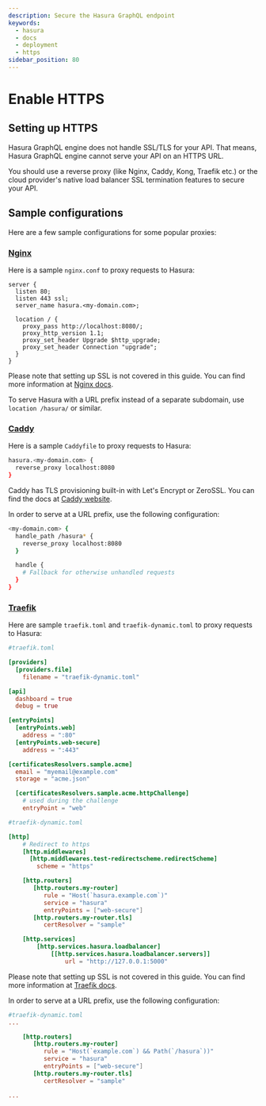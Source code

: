 ```yaml
---
description: Secure the Hasura GraphQL endpoint
keywords:
  - hasura
  - docs
  - deployment
  - https
sidebar_position: 80
---
```


# Enable HTTPS

## Setting up HTTPS

Hasura GraphQL engine does not handle SSL/TLS for your API. That means,
Hasura GraphQL engine cannot serve your API on an HTTPS URL.

You should use a reverse proxy (like Nginx, Caddy, Kong, Traefik etc.)
or the cloud provider's native load balancer SSL termination features to
secure your API.

## Sample configurations

Here are a few sample configurations for some popular proxies:

### [Nginx](https://nginx.org/en/docs/)

Here is a sample `nginx.conf` to proxy requests to Hasura:

```nginx
server {
  listen 80;
  listen 443 ssl;
  server_name hasura.<my-domain.com>;

  location / {
    proxy_pass http://localhost:8080/;
    proxy_http_version 1.1;
    proxy_set_header Upgrade $http_upgrade;
    proxy_set_header Connection "upgrade";
  }
}
```

Please note that setting up SSL is not covered in this guide. You can
find more information at [Nginx docs](https://nginx.org/en/docs/http/configuring_https_servers.html).

To serve Hasura with a URL prefix instead of a separate subdomain, use `location /hasura/` or similar.

### [Caddy](https://caddyserver.com/)

Here is a sample `Caddyfile` to proxy requests to Hasura:

```bash
hasura.<my-domain.com> {
  reverse_proxy localhost:8080
}
```

Caddy has TLS provisioning built-in with Let's Encrypt or ZeroSSL. You can find the docs at [Caddy website](https://caddyserver.com/docs/automatic-https).

In order to serve at a URL prefix, use the following configuration:

```bash
<my-domain.com> {
  handle_path /hasura* {
    reverse_proxy localhost:8080
  }

  handle {
    # Fallback for otherwise unhandled requests
  }
}
```

### [Traefik](https://nginx.org/en/docs/)

Here are sample `traefik.toml` and `traefik-dynamic.toml` to proxy requests to Hasura:

```toml
#traefik.toml

[providers]
  [providers.file]
    filename = "traefik-dynamic.toml"

[api]
  dashboard = true
  debug = true

[entryPoints]
  [entryPoints.web]
    address = ":80"
  [entryPoints.web-secure]
    address = ":443"

[certificatesResolvers.sample.acme]
  email = "myemail@example.com"
  storage = "acme.json"

  [certificatesResolvers.sample.acme.httpChallenge]
    # used during the challenge
    entryPoint = "web"
```


```toml
#traefik-dynamic.toml

[http]
    # Redirect to https
    [http.middlewares]
      [http.middlewares.test-redirectscheme.redirectScheme]
        scheme = "https"

    [http.routers]
       [http.routers.my-router]
          rule = "Host(`hasura.example.com`)"
          service = "hasura"
          entryPoints = ["web-secure"]
       [http.routers.my-router.tls]
          certResolver = "sample"

    [http.services]
        [http.services.hasura.loadbalancer]
            [[http.services.hasura.loadbalancer.servers]]
                url = "http://127.0.0.1:5000"
```

Please note that setting up SSL is not covered in this guide. You can
find more information at [Traefik docs](https://doc.traefik.io/traefik/https/overview).

In order to serve at a URL prefix, use the following configuration:

```toml
#traefik-dynamic.toml
...

    [http.routers]
       [http.routers.my-router]
          rule = "Host(`example.com`) && Path(`/hasura`))"
          service = "hasura"
          entryPoints = ["web-secure"]
       [http.routers.my-router.tls]
          certResolver = "sample"

...
```
